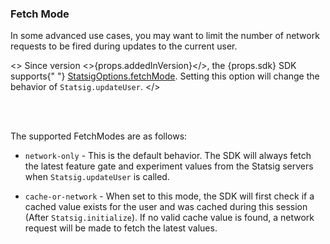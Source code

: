 
### Fetch Mode <VersionBadge version={props.addedInVersion}/>

In some advanced use cases, you may want to limit the number of network requests
to be fired during updates to the current user.

<>
  Since version <>{props.addedInVersion}</>, the {props.sdk} SDK supports{" "}
  <a href="#statsig-options">StatsigOptions.fetchMode</a>. Setting this option
  will change the behavior of <code>Statsig.updateUser</code>.
</>

<br />
<br />

The supported FetchModes are as follows:

- `network-only` - This is the default behavior. The SDK will always fetch the
  latest feature gate and experiment values from the Statsig servers when `Statsig.updateUser` is called.

- `cache-or-network` - When set to this mode, the SDK will first check if a cached value exists for
  the user and was cached during this session (After `Statsig.initialize`).
  If no valid cache value is found, a network request will be made to fetch the latest values.
